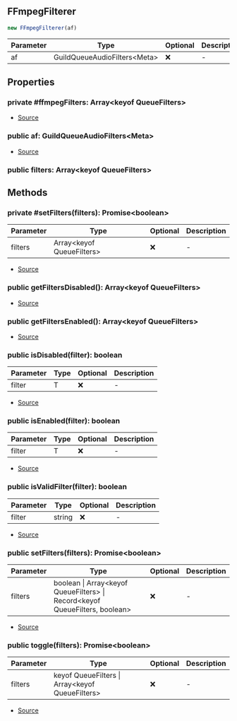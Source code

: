 ## FFmpegFilterer

```typescript
new FFmpegFilterer(af)
```
| Parameter | Type | Optional | Description |
| ----------- | ----------- | ----------- | ----------- |
| af | GuildQueueAudioFilters\<Meta> | ❌ | - |

## Properties
### private  #ffmpegFilters: Array\<keyof QueueFilters>
- [Source](https://github.com/Androz2091/discord-player/blob/dbbd788/packages/discord-player/src/Structures/GuildQueue/GuildQueueAudioFilters.ts#L8)
### public  af: GuildQueueAudioFilters\<Meta>
- [Source](https://github.com/Androz2091/discord-player/blob/dbbd788/packages/discord-player/src/Structures/GuildQueue/GuildQueueAudioFilters.ts#L9)
### public  filters: Array\<keyof QueueFilters>

## Methods
### private  #setFilters(filters): Promise\<boolean>
| Parameter | Type | Optional | Description |
| ----------- | ----------- | ----------- | ----------- |
| filters | Array\<keyof QueueFilters> | ❌ | - |


- [Source](https://github.com/Androz2091/discord-player/blob/dbbd788/packages/discord-player/src/Structures/GuildQueue/GuildQueueAudioFilters.ts#L11)
### public  getFiltersDisabled(): Array\<keyof QueueFilters>
- [Source](https://github.com/Androz2091/discord-player/blob/dbbd788/packages/discord-player/src/Structures/GuildQueue/GuildQueueAudioFilters.ts#L55)
### public  getFiltersEnabled(): Array\<keyof QueueFilters>
- [Source](https://github.com/Androz2091/discord-player/blob/dbbd788/packages/discord-player/src/Structures/GuildQueue/GuildQueueAudioFilters.ts#L51)
### public  isDisabled(filter): boolean
| Parameter | Type | Optional | Description |
| ----------- | ----------- | ----------- | ----------- |
| filter | T | ❌ | - |


- [Source](https://github.com/Androz2091/discord-player/blob/dbbd788/packages/discord-player/src/Structures/GuildQueue/GuildQueueAudioFilters.ts#L63)
### public  isEnabled(filter): boolean
| Parameter | Type | Optional | Description |
| ----------- | ----------- | ----------- | ----------- |
| filter | T | ❌ | - |


- [Source](https://github.com/Androz2091/discord-player/blob/dbbd788/packages/discord-player/src/Structures/GuildQueue/GuildQueueAudioFilters.ts#L59)
### public  isValidFilter(filter): boolean
| Parameter | Type | Optional | Description |
| ----------- | ----------- | ----------- | ----------- |
| filter | string | ❌ | - |


- [Source](https://github.com/Androz2091/discord-player/blob/dbbd788/packages/discord-player/src/Structures/GuildQueue/GuildQueueAudioFilters.ts#L67)
### public  setFilters(filters): Promise\<boolean>
| Parameter | Type | Optional | Description |
| ----------- | ----------- | ----------- | ----------- |
| filters | boolean \| Array\<keyof QueueFilters> \| Record\<keyof QueueFilters, boolean> | ❌ | - |


- [Source](https://github.com/Androz2091/discord-player/blob/dbbd788/packages/discord-player/src/Structures/GuildQueue/GuildQueueAudioFilters.ts#L16)
### public  toggle(filters): Promise\<boolean>
| Parameter | Type | Optional | Description |
| ----------- | ----------- | ----------- | ----------- |
| filters | keyof QueueFilters \| Array\<keyof QueueFilters> | ❌ | - |


- [Source](https://github.com/Androz2091/discord-player/blob/dbbd788/packages/discord-player/src/Structures/GuildQueue/GuildQueueAudioFilters.ts#L39)